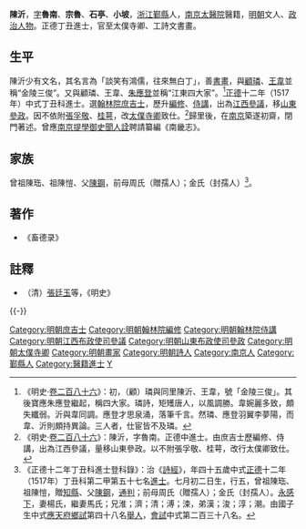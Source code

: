 {{About||同名的其他人物|陳沂}}{{明清人物信息框
| 姓名 = 陳沂
| 原名 =
| 圖片名稱= 
| 圖片大小 =
| 圖片說明 = 
| 最高職務 = 太僕寺卿
| 國家 = 大明 
| 爵位 =
| 籍貫 = [[浙江|浙江]][[寧波府|寧波府]][[鄞縣|鄞縣]]<br>[[南京|南京]][[太醫院|太醫院]]醫籍
| 族裔 = 
| 字號 = 字魯南
| 諡號 = 
| 出生日期 = 成化五年（1469年）
| 出生地點 =
| 逝世日期 = 嘉靖十七年（1538年）
| 逝世地點 =
| 墓葬 =
| 配偶 = 
| 親屬 = 
| 出身 =
* 正德十二年丁丑科同進士出身
| 經歷 =
| 著作 =  
}}
'''陳沂'''{{BD|1469年||1538年||Chen陳}}，[[表字|字]]'''魯南'''、'''宗魯'''、'''石亭'''、'''小坡'''，[[浙江|浙江]][[鄞縣|鄞縣]]人，[[南京|南京]][[太醫院|太醫院]]醫籍，[[明朝|明朝]]文人、[[政治人物|政治人物]]。正德丁丑進士，官至太僕寺卿、工詩文書畫。

==生平==
陳沂少有文名，其名言為「談笑有鴻儒，往來無白丁」，善[[書畫|書畫]]，與[[顧璘|顧璘]]、[[王韋|王韋]]並稱“金陵三俊”。又與顧璘、王韋、[[朱應登|朱應登]]並稱“江東四大家”。<ref>《明史·[[s:明史/卷286|卷二百八十六]]》：初，（顧）璘與同里陳沂、王韋，號「金陵三俊」。其後寶應朱應登繼起，稱四大家。璘詩，矩矱唐人，以風調勝。韋婉麗多致，頗失纖弱。沂與韋同調。應登才思泉涌，落筆千言。然璘、應登羽翼李夢陽，而韋、沂則頗持異論。三人者，仕宦皆不及璘。</ref>[[正德_(明朝)|正德]]十二年（1517年）中式丁丑科進士。選[[翰林院庶吉士|翰林院庶吉士]]，歷升[[編修|編修]]、[[侍講|侍講]]，出為[[江西|江西]][[參議|參議]]，移[[山東|山東]][[參政|參政]]。因不依附[[張孚敬|張孚敬]]、[[桂萼|桂萼]]，改[[太僕寺卿|太僕寺卿]]致仕。<ref>《明史·[[s:明史/卷286|卷二百八十六]]》：陳沂，字魯南。正德中進士。由庶吉士歷編修、侍講，出為江西參議，量移山東參政。以不附張孚敬、桂萼，改行太僕卿致仕。</ref>歸里後，在[[南京|南京]]築遂初齋，閉門著述。曾應[[南京|南京]][[提學|提學]][[御史|御史]][[聞人詮|聞人詮]]聘請纂編《南畿志》。

==家族==
曾祖陳珤、祖陳愷、父[[陳鋼|陳鋼]]，前母周氏（贈孺人）；金氏（封孺人）<ref>《正德十二年丁丑科進士登科錄》：治《[[詩經|詩經]]》，年四十五歲中式[[正德_(明朝)|正德]]十二年（1517年）丁丑科第二甲第五十七名[[進士|進士]]。七月初二日生，行五，曾祖陳珤、祖陳愷，贈[[知縣|知縣]]、父[[陳鋼|陳鋼]]，[[通判|通判]]；前母周氏（贈孺人）；金氏（封孺人）。[[永感下|永感下]]，妻楊氏，繼妻馬氏；兄淮；濟；清；溥；涑，弟漢；浚；淳；潮。由國子生中式[[應天府|應天府]][[鄉試|鄉試]]第四十八名[[舉人|舉人]]，[[會試|會試]]中式第二百三十八名。</ref>。

==著作==
{{Wikisource author|陳沂}}
* 《畜德录》

==註釋==
{{reflist}}

*（清）[[張廷玉|張廷玉]]等，《明史》

{{-}}
{{並稱|金陵三俊|[[顧璘|顧　璘]] - [[陳沂_(正德進士)|陳　沂]] - [[王韋|王　韋]]}}
{{並稱|弘治十才子|[[李夢陽|李夢陽]] - [[何景明|何景明]] - [[徐禎卿|徐禎卿]] - [[邊貢|邊貢]] - [[朱应登|朱應登]] - [[顧璘|顧璘]] - [[陳沂_(正德進士)|陳沂]] - [[鄭善夫|鄭善夫]] - [[康海|康海]] - [[王九思|王九思]]}}
{{正德十二年丁丑科殿试金榜}}
{{DEFAULTSORT:Chen陳}}
[[Category:明朝庶吉士|Category:明朝庶吉士]]
[[Category:明朝翰林院編修|Category:明朝翰林院編修]]
[[Category:明朝翰林院侍講|Category:明朝翰林院侍講]]
[[Category:明朝江西布政使司參議|Category:明朝江西布政使司參議]]
[[Category:明朝山東布政使司參政|Category:明朝山東布政使司參政]]
[[Category:明朝太僕寺卿|Category:明朝太僕寺卿]]
[[Category:明朝畫家|Category:明朝畫家]]
[[Category:明朝詩人|Category:明朝詩人]]
[[Category:南京人|Category:南京人]]
[[Category:鄞縣人|Category:鄞縣人]]
[[Category:醫籍進士|Category:醫籍進士]]
[[Category:陳姓|Y]]
